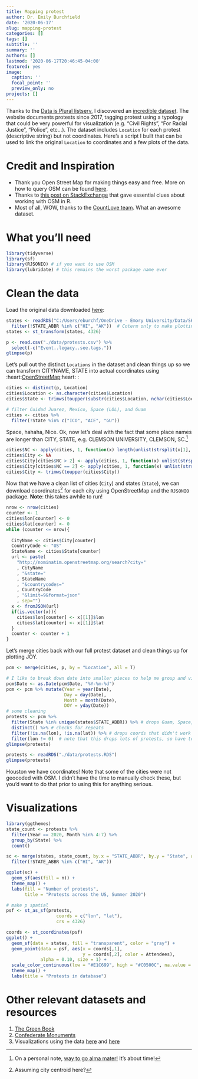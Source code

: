 ```yaml
---
title: Mapping protest
author: Dr. Emily Burchfield
date: '2020-06-17'
slug: mapping-protest
categories: []
tags: []
subtitle: ''
summary: ''
authors: []
lastmod: '2020-06-17T20:46:45-04:00'
featured: yes
image:
  caption: ''
  focal_point: ''
  preview_only: no
projects: []
---
```


Thanks to the [Data is Plural listserv](https://tinyletter.com/data-is-plural), I discovered an [incredible dataset](https://countlove.org/faq.html).  The website documents protests since 2017, tagging protest using a typology that could be very powerful for visualization (e.g. "Civil Rights", "For Racial Justice", "Police", etc...).  The dataset includes `Location` for each protest (descriptive string) but not coordinates.  Here's a script I built that can be used to link the original `Location` to coordinates and a few plots of the data.

# Credit and Inspiration

* Thank you Open Street Map for making things easy and free.  More on how to query OSM can be found [here](https://nominatim.org/release-docs/develop/api/Search/).
* Thanks to [this post on StackExchange](https://stackoverflow.com/questions/13905098/how-to-get-the-longitude-and-latitude-coordinates-from-a-city-name-and-country-i) that gave essential clues about working with OSM in R.
* Most of all, WOW, thanks to the [CountLove team](https://countlove.org/faq.html).  What an awesome dataset.

# What you'll need

```r
library(tidyverse)
library(sf)
library(RJSONIO) # if you want to use OSM
library(lubridate) # this remains the worst package name ever
```

# Clean the data

Load the original data downloaded [here](https://countlove.org/faq.html):

```r
states <- readRDS("C:/Users/eburchf/OneDrive - Emory University/Data/SHP/National/states_sf.RDS") %>% 
  filter(!STATE_ABBR %in% c("HI", "AK"))  # Coterm only to make plotting easier
states <- st_transform(states, 4326) 
```

```r
p <- read.csv("./data/protests.csv") %>% 
  select(-c("Event..legacy..see.tags."))
glimpse(p)
```

Let's pull out the distinct `Locations` in the dataset and clean things up so we can transform CITYNAME, STATE into actual coordinates using :heart:[OpenStreetMap](https://www.openstreetmap.org/#map=5/38.007/-95.844):heart: :

```r
cities <- distinct(p, Location)
cities$Location <- as.character(cities$Location)
cities$State <- trimws(toupper(substr(cities$Location, nchar(cities$Location) - 2, nchar(cities$Location))))

# filter Cuidad Juarez, Mexico, Space (LOL), and Guam
cities <- cities %>% 
  filter(!State %in% c("ICO", "ACE", "GU")) 
```

Space, hahaha, Nice.  Ok, now let's deal with the fact that some place names are longer than CITY, STATE, e.g. CLEMSON UNIVERSITY, CLEMSON, SC.^[On a personal note, [way to go alma mater!](https://www.theguardian.com/us-news/2020/jun/13/clemson-john-c-calhoun-slavery-honors-college)  It's about time!]

```r
cities$NC <- apply(cities, 1, function(x) length(unlist(strsplit(x[1], ","))))
cities$City <- NA
cities$City[cities$NC > 2] <- apply(cities, 1, function(x) unlist(strsplit(x[1], ","))[2])[cities$NC > 2]
cities$City[cities$NC == 2] <- apply(cities, 1, function(x) unlist(strsplit(x[1], ","))[1])[cities$NC == 2]
cities$City <- trimws(toupper(cities$City))
```

Now that we have a clean list of cities (`City`) and states (`State`), we can download coordinates^[Assuming city centroid here?] for each city using OpenStreetMap and the `RJSONIO` package.  **Note**: this takes awhile to run!

```r
nrow <- nrow(cities)
counter <- 1
cities$lon[counter] <- 0
cities$lat[counter] <- 0
while (counter <= nrow){
  
  CityName <- cities$City[counter]
  CountryCode <- "US"
  StateName <- cities$State[counter]
  url <- paste(
    "http://nominatim.openstreetmap.org/search?city="
    , CityName
    , "&state="
    , StateName
    , "&countrycodes="
    , CountryCode
    , "&limit=9&format=json"
    , sep="")
  x <- fromJSON(url)
  if(is.vector(x)){
    cities$lon[counter] <- x[[1]]$lon
    cities$lat[counter] <- x[[1]]$lat    
  }
  counter <- counter + 1
}
```

Let's merge cities back with our full protest dataset and clean things up for plotting JOY.

```r
pcm <- merge(cities, p, by = "Location", all = T) 

# I like to break down date into smaller pieces to help me group and visualize in interesting ways so...
pcm$Date <- as.Date(pcm$Date, "%Y-%m-%d")
pcm <- pcm %>% mutate(Year = year(Date),
                      Day = day(Date),
                      Month = month(Date),
                      DOY = yday(Date))
# some cleaning 
protests <- pcm %>% 
  filter(State %in% unique(states$STATE_ABBR)) %>% # drops Guam, Space, Mexico, AK, HI
  distinct() %>% # checks for repeats
  filter(!is.na(lon), !is.na(lat)) %>% # drops coords that didn't work
  filter(lon != 0)  # note that this drops lots of protests, so have to go manually check for complete accurary
glimpse(protests)
```

```r
protests <- readRDS("./data/protests.RDS")
glimpse(protests)
```
Houston we have coordinates!  Note that some of the cities were not geocoded with OSM.  I didn't have the time to manually check these, but you'd want to do that prior to using this for anything serious.

# Visualizations

```r
library(ggthemes)
state_count <- protests %>%
  filter(Year == 2020, Month %in% 4:7) %>%
  group_by(State) %>%
  count()

sc <- merge(states, state_count, by.x = "STATE_ABBR", by.y = "State", all = T) %>% 
  filter(!STATE_ABBR %in% c("HI", "AK")) 

ggplot(sc) +
  geom_sf(aes(fill = n)) +
  theme_map() +
  labs(fill = "Number of protests",
       title = "Protests across the US, Summer 2020") 
```

```r
# make p spatial
psf <- st_as_sf(protests, 
                   coords = c("lon", "lat"), 
                   crs = 4326)

coords <- st_coordinates(psf)
ggplot() +
  geom_sf(data = states, fill = "transparent", color = "gray") +
  geom_point(data = psf, aes(x = coords[,1],
                             y = coords[,2], color = Attendees), 
             alpha = 0.10, size = 1) +
  scale_color_continuous(low = "#E1C699", high = "#C0500C", na.value = "grey50", aesthetics = "color") +
  theme_map() +
  labs(title = "Protests in database")


```

# Other relevant datasets and resources

1. [The Green Book](https://digital.library.sc.edu/collections/the-negro-travelers-green-book-1956/)
2. [Confederate Monuments](https://docs.google.com/spreadsheets/d/17ps4aqRyaIfpu7KdGsy2HRZaaQiXUfLrpUbaR9yS51E/edit#gid=222998983)
3. Visualizations using the data [here](https://www.nytimes.com/interactive/2020/06/13/us/george-floyd-protests-cities-photos.html) and [here](https://countlove.org/statistics.html)
